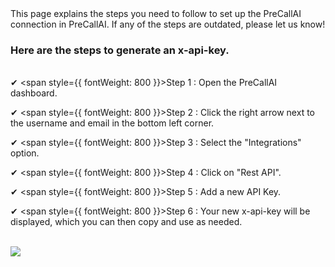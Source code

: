 
<Info>
    This page explains the steps you need to follow to set up the PreCallAI
    connection in PreCallAI. If any of the steps are outdated, please let us know!
</Info>

### Here are the steps to generate an x-api-key.

<br />✔ <span style={{ fontWeight: 800 }}>Step 1 :</span> Open the PreCallAI
dashboard.

✔ <span style={{ fontWeight: 800 }}>Step 2 :</span> Click the right arrow next to the username and email in the bottom left corner.

✔ <span style={{ fontWeight: 800 }}>Step 3 :</span> Select the "Integrations" option.

✔ <span style={{ fontWeight: 800 }}>Step 4 :</span> Click on "Rest API".

✔ <span style={{ fontWeight: 800 }}>Step 5 :</span> Add a new API Key.

✔ <span style={{ fontWeight: 800 }}>Step 6 :</span> Your new x-api-key will be displayed, which you can then copy and use as needed.

<br />
<Frame>
  <img src="/images/generate-key.png" style={{ borderRadius: "0.5rem" }} />
</Frame>
